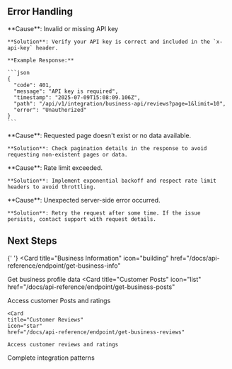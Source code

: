 ## Error Handling

<AccordionGroup>
  <Accordion title="401 Unauthorized">
    **Cause**: Invalid or missing API key

    **Solution**: Verify your API key is correct and included in the `x-api-key` header.

    **Example Response:**

    ```json
    {
      "code": 401,
      "message": "API key is required",
      "timestamp": "2025-07-09T15:08:09.106Z",
      "path": "/api/v1/integration/business-api/reviews?page=1&limit=10",
      "error": "Unauthorized"
    }
    ```

  </Accordion>

  <Accordion title="404 Not Found">
    **Cause**: Requested page doesn't exist or no data available.

    **Solution**: Check pagination details in the response to avoid requesting non-existent pages or data.

  </Accordion>

  <Accordion title="429 Too Many Requests">
    **Cause**: Rate limit exceeded.

    **Solution**: Implement exponential backoff and respect rate limit headers to avoid throttling.

  </Accordion>
  
  <Accordion title="500 Internal Server Error">
    **Cause**: Unexpected server-side error occurred.

    **Solution**: Retry the request after some time. If the issue persists, contact support with request details.

  </Accordion>
</AccordionGroup>

## Next Steps

<CardGroup cols={2}>

{' '}
<Card
  title="Business Information"
  icon="building"
  href="/docs/api-reference/endpoint/get-business-info"
>
  Get business profile data
</Card>
<Card
  title="Customer Posts"
  icon="list"
  href="/docs/api-reference/endpoint/get-business-posts"
>
  Access customer Posts and ratings
</Card>

    <Card
    title="Customer Reviews"
    icon="star"
    href="/docs/api-reference/endpoint/get-business-reviews"

>

    Access customer reviews and ratings

  </Card>
  <Card
    title="Integration Examples"
    icon="puzzle-piece"
    href="/docs/api-information"
  >
    Complete integration patterns
  </Card>
</CardGroup>
